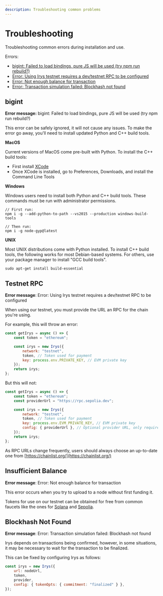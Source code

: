 ```yaml
---
description: Troubleshooting common problems
---
```


# Troubleshooting

Troubleshooting common errors during installation and use.

Errors:

- [bigint: Failed to load bindings, pure JS will be used (try npm run rebuild?)](#bigint)
- [Error: Using Irys testnet requires a dev/testnet RPC to be configured](#testnet-rpc)
- [Error: Not enough balance for transaction](#insufficient-balance)
- [Error: Transaction simulation failed: Blockhash not found](#blockhash-not-found)

## bigint

**Error message:** bigint: Failed to load bindings, pure JS will be used (try npm run rebuild?)

This error can be safely ignored, it will not cause any issues. To make the error go away, you'll need to install updated Python and C++ build tools.

**MacOS**

Current versions of MacOS come pre-built with Python. To install the C++ build tools:

- First install [XCode](https://developer.apple.com/xcode/download/)
- Once XCode is installed, go to Preferences, Downloads, and install the Command Line Tools

**Windows**

Windows users need to install both Python and C++ build tools. These commands must be run with administrator permissions.

```console
// First run:
npm i -g --add-python-to-path --vs2015 --production windows-build-tools

// Then run:
npm i -g node-gyp@latest
```

**UNIX**

Most UNIX distributions come with Python installed. To install C++ build tools, the following works for most Debian-based systems. For others, use your package manager to install "GCC build tools".

```console
sudo apt-get install build-essential
```

## Testnet RPC

**Error message**: Error: Using Irys testnet requires a dev/testnet RPC to be configured

When using our testnet, you must provide the URL an RPC for the chain you're using.

For example, this will throw an error:

```js
const getIrys = async () => {
	const token = "ethereum";

	const irys = new Irys({
		network: "testnet",
		token, // Token used for payment
		key: process.env.PRIVATE_KEY, // EVM private key
	});
	return irys;
};
```

But this will not:

```js
const getIrys = async () => {
	const token = "ethereum";
	const providerUrl = "https://rpc.sepolia.dev";

	const irys = new Irys({
		network: "testnet",
		token, // Token used for payment
		key: process.env.EVM_PRIVATE_KEY, // EVM private key
		config: { providerUrl }, // Optional provider URL, only required when using Devnet
	});
	return irys;
};
```

As RPC URLs change frequently, users should always choose an up-to-date one from [https://chainlist.org/](https://chainlist.org/)

## Insufficient Balance

**Error message**: Error: Not enough balance for transaction

This error occurs when you try to upload to a node without first funding it. 

Tokens for use on our testnet can be obtained for free from common faucets like the ones for [Solana](https://faucet.solana.com/) and [Sepolia](https://sepoliafaucet.com/).

## Blockhash Not Found

**Error message**: Error: Transaction simulation failed: Blockhash not found

Irys depends on transactions being confirmed, however, in some situations, it may be necessary to wait for the transaction to be finalized.

This can be fixed by configuring Irys as follows:

```js
const irys = new Irys({
	url: nodeUrl,
	token,
	provider,
	config: { tokenOpts: { commitment: "finalized" } },
});
```
